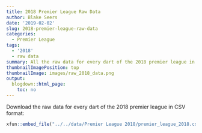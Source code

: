 ```yaml
---
title: 2018 Premier League Raw Data
author: Blake Seers
date: '2019-02-02'
slug: 2018-premier-league-raw-data
categories:
  - Premier League
tags:
  - '2018'
  - raw data
summary: All the raw data for every dart of the 2018 premier league in CSV format for you to download and do your own analyses!
thumbnailImagePosition: top
thumbnailImage: images/raw_2018_data.png
output:
  blogdown::html_page:
    toc: no
---
```


<!--more-->

Download the raw data for every dart of the 2018 premier league in CSV format:

```r
xfun::embed_file("../../data/Premier League 2018/premier_league_2018.csv")
```
